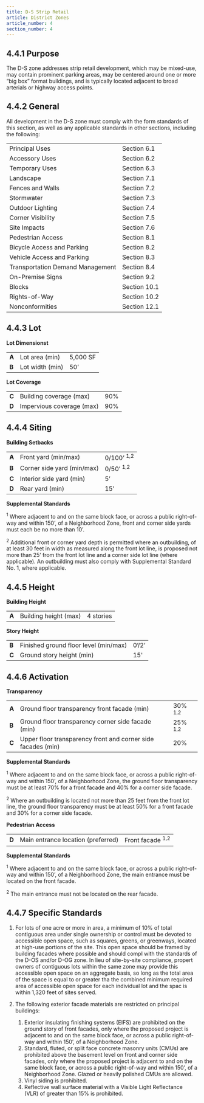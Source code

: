 ```yaml
---
title: D-S Strip Retail
article: District Zones
article_number: 4
section_number: 4
---
```


## 4.4.1 Purpose

The D-S zone addresses strip retail development, which may be mixed-use, may contain prominent parking areas, may be centered around one or more “big box” format buildings, and is typically located adjacent to broad arterials or highway access points.

## 4.4.2 General

All development in the D-S zone must comply with the form standards of this section, as well as any applicable standards in other sections, including the following:

<TableSmall>

|                                  |              |
| -------------------------------- | ------------ |
| Principal Uses                   | Section 6.1  |
| Accessory Uses                   | Section 6.2  |
| Temporary Uses                   | Section 6.3  |
| Landscape                        | Section 7.1  |
| Fences and Walls                 | Section 7.2  |
| Stormwater                       | Section 7.3  |
| Outdoor Lighting                 | Section 7.4  |
| Corner Visibility                | Section 7.5  |
| Site Impacts                     | Section 7.6  |
| Pedestrian Access                | Section 8.1  |
| Bicycle Access and Parking       | Section 8.2  |
| Vehicle Access and Parking       | Section 8.3  |
| Transportation Demand Management | Section 8.4  |
| On-Premise Signs                 | Section 9.2  |
| Blocks                           | Section 10.1 |
| Rights-of-Way                    | Section 10.2 |
| Nonconformities                  | Section 12.1 |

</TableSmall>

## 4.4.3 Lot

**Lot Dimensionst**

<TableSmall>

|       |                 |          |
| ----- | --------------- | -------- |
| **A** | Lot area (min)  | 5,000 SF |
| **B** | Lot width (min) | 50’      |

</TableSmall>

**Lot Coverage**

<TableSmall>

|       |                           |     |
| ----- | ------------------------- | --- |
| **C** | Building coverage (max)   | 90% |
| **D** | Impervious coverage (max) | 90% |

</TableSmall>

## 4.4.4 Siting

**Building Setbacks**

<TableSmall>

|       |                            |                       |
| ----- | -------------------------- | --------------------- |
| **A** | Front yard (min/max)       | 0/100’ <Sup>1,2</Sup> |
| **B** | Corner side yard (min/max) | 0/50’ <Sup>1,2</Sup>  |
| **C** | Interior side yard (min)   | 5’                    |
| **D** | Rear yard (min)            | 15’                   |

</TableSmall>

**Supplemental Standards**

<Sup>1</Sup> Where adjacent to and on the same block face, or across a public right-of-way
and within 150’, of a Neighborhood Zone, front and corner side yards must each be
no more than 10’.

<Sup>2</Sup> Additional front or corner yard depth is permitted where an outbuilding,
of at least 30 feet in width as measured along the front lot line, is proposed not
more than 25’ from the front lot line and a corner side lot line (where applicable).
An outbuilding must also comply with Supplemental Standard No. 1, where applicable.

## 4.4.5 Height

**Building Height**

<TableSmall>

|       |                       |           |
| ----- | --------------------- | --------- |
| **A** | Building height (max) | 4 stories |

</TableSmall>

**Story Height**

<TableSmall>

|       |                                       |       |
| ----- | ------------------------------------- | ----- |
| **B** | Finished ground floor level (min/max) | 0’/2’ |
| **C** | Ground story height (min)             | 15'   |

</TableSmall>

## 4.4.6 Activation

**Transparency**

<TableSmall>

|       |                                                              |                    |
| ----- | ------------------------------------------------------------ | ------------------ |
| **A** | Ground floor transparency front facade (min)                 | 30% <Sup>1,2</Sup> |
| **B** | Ground floor transparency corner side facade (min)           | 25% <Sup>1,2</Sup> |
| **C** | Upper floor transparency front and corner side facades (min) | 20%                |

</TableSmall>

**Supplemental Standards**

<Sup>1</Sup> Where adjacent to and on the same block face, or across a public right-of-way
and within 150’, of a Neighborhood Zone, the ground floor transparency must be at
least 70% for a front facade and 40% for a corner side facade.

<Sup>2</Sup> Where an outbuilding is located not more than 25 feet from the front
lot line, the ground floor transparency must be at least 50% for a front facade and
30% for a corner side facade.

**Pedestrian Access**

<TableSmall>

|       |                                    |                             |
| ----- | ---------------------------------- | --------------------------- |
| **D** | Main entrance location (preferred) | Front facade <Sup>1,2</Sup> |

</TableSmall>

**Supplemental Standards**

<Sup>1</Sup> Where adjacent to and on the same block face, or across a public right-of-way
and within 150’, of a Neighborhood Zone, the main entrance must be located on the
front facade.

<Sup>2</Sup> The main entrance must not be located on the rear facade.

## 4.4.7 Specific Standards

1. For lots of one acre or more in area, a minimum of 10% of total contiguous area under single ownership or control must be devoted to accessible open space, such as squares, greens, or greenways, located at high-use portions of the site. This open space should be framed by building facades where possible and should compl with the standards of the D-OS and/or D-OG zone. In lieu of site-by-site compliance, propert owners of contiguous lots within the same zone may provide this accessible open space on an aggregate basis, so long as the total area of the space is equal to or greater tha the combined minimum required area of accessible open space for each individual lot and the spac is within 1,320 feet of sites served.
2. The following exterior facade materials are restricted on principal buildings:

   1. Exterior insulating finishing systems (EIFS) are prohibited on the ground story of front facades, only where the proposed project is adjacent to and on the same block face, or across a public right-of-way and within 150’, of a Neighborhood Zone.
   2. Standard, fluted, or split face concrete masonry units (CMUs) are prohibited above the basement level on front and corner side facades, only where the proposed project is adjacent to and on the same block face, or across a public right-of-way and within 150’, of a Neighborhood Zone. Glazed or heavily polished CMUs are allowed.
   3. Vinyl siding is prohibited.
   4. Reflective wall surface material with a Visible Light Reflectance (VLR) of greater than 15% is prohibited.
